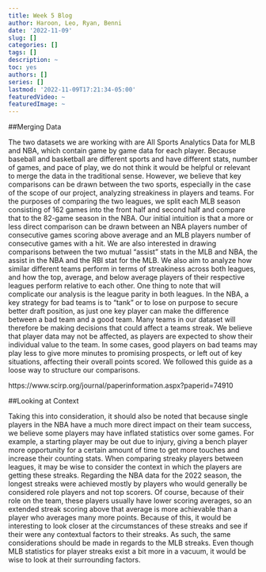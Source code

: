 ```yaml
---
title: Week 5 Blog
author: Haroon, Leo, Ryan, Benni
date: '2022-11-09'
slug: []
categories: []
tags: []
description: ~
toc: yes
authors: []
series: []
lastmod: '2022-11-09T17:21:34-05:00'
featuredVideo: ~
featuredImage: ~
---
```


##Merging Data

The two datasets we are working with are All Sports Analytics Data for MLB and NBA, which contain game by game data for each player. Because baseball and basketball are different sports and have different stats, number of games, and pace of play, we do not think it would be helpful or relevant to merge the data in the traditional sense. However, we believe that key comparisons can be drawn between the two sports, especially in the case of the scope of our project, analyzing streakiness in players and teams. For the purposes of comparing the two leagues, we split each MLB season consisting of 162 games into the front half and second half and compare that to the 82-game season in the NBA. Our initial intuition is that a more or less direct comparison can be drawn between an NBA players number of consecutive games scoring above average and an MLB players number of consecutive games with a hit. We are also interested in drawing comparisons between the two mutual “assist” stats in the MLB and NBA, the assist in the NBA and the RBI stat for the MLB. We also aim to analyze how similar different teams perform in terms of streakiness across both leagues, and how the top, average, and below average players of their respective leagues perform relative to each other. One thing to note that will complicate our analysis is the league parity in both leagues. In the NBA, a key strategy for bad teams is to “tank” or to lose on purpose to secure better draft position, as just one key player can make the difference between a bad team and a good team. Many teams in our dataset will therefore be making decisions that could affect a teams streak. We believe that player data may not be affected, as players are expected to show their individual value to the team. In some cases, good players on bad teams may play less to give more minutes to promising prospects, or left out of key situations, affecting their overall points scored.  We followed this guide as a loose way to structure our comparisons.

https://www.scirp.org/journal/paperinformation.aspx?paperid=74910

##Looking at Context

Taking this into consideration, it should also be noted that because single players in the NBA have a much more direct impact on their team success, we believe some players may have inflated statistics over some games. For example, a starting player may be out due to injury, giving a bench player more opportunity for a certain amount of time to get more touches and increase their counting stats. When comparing streaky players between leagues, it may be wise to consider the context in which the players are getting these streaks. Regarding the NBA data for the 2022 season, the longest streaks were achieved mostly by players who would generally be considered role players and not top scorers. Of course, because of their role on the team, these players usually have lower scoring averages, so an extended streak scoring above that average is more achievable than a player who averages many more points. Because of this, it would be interesting to look closer at the circumstances of these streaks and see if their were any contextual factors to their streaks. As such, the same considerations should be made in regards to the MLB streaks. Even though MLB statistics for player streaks exist a bit more in a vacuum, it would be wise to look at their surrounding factors. 